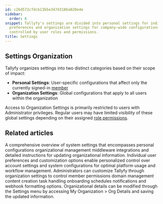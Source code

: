 ```yaml
---
id: c26d572cfdcb13b5e347d3186a020e4e
sidebar:
  order: 6
snippet: Tallyfy's settings are divided into personal settings for individual user
  preferences and organization settings for company-wide configurations with access
  controlled by user roles and permissions.
title: Settings
---
```


## Settings Organization

Tallyfy organizes settings into two distinct categories based on their scope of impact:

* **Personal Settings**: User-specific configurations that affect only the currently signed-in [member](/products/pro/documenting/members/)
* **Organization Settings**: Global configurations that apply to all users within the organization

Access to Organization Settings is primarily restricted to users with Administrator privileges. Regular users may have limited visibility of these global settings depending on their assigned [role permissions](/products/pro/documenting/members/).


<PageTree />


## Related articles
<CardGrid>
<LinkTitleCard header="<b>Settings > Organization settings</b>" href="/products/pro/settings/org-settings/" > A comprehensive overview of system settings that encompasses personal configurations organizational management middleware integrations and detailed instructions for updating organizational information. </LinkTitleCard>
<LinkTitleCard header="<b>Settings > Personal settings</b>" href="/products/pro/settings/personal-settings/" > Individual user preferences and customization options enable personalized control over account settings and system configurations for optimal platform usage and workflow management. </LinkTitleCard>
<LinkTitleCard header="<b>Org Settings > Organization customization settings</b>" href="/products/pro/settings/org-settings/organization-customization-settings/" > Administrators can customize Tallyfy through organization settings to control member permissions domain management content creation task handling onboarding schedules notifications and webhook formatting options. </LinkTitleCard>
<LinkTitleCard header="<b>Org Settings > Update organization details</b>" href="/products/pro/settings/org-settings/how-can-i-update-my-organization-details/" > Organizational details can be modified through the Settings menu by accessing My Organization > Org Details and saving the updated information. </LinkTitleCard>
</CardGrid>